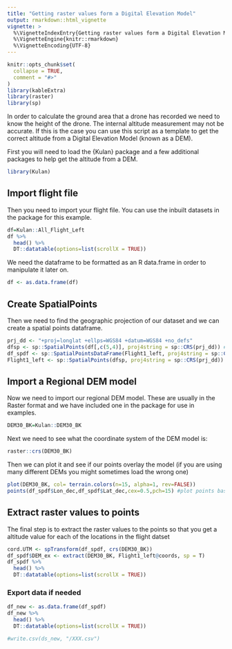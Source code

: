 ```yaml
---
title: "Getting raster values form a Digital Elevation Model"
output: rmarkdown::html_vignette
vignette: >
  %\VignetteIndexEntry{Getting raster values form a Digital Elevation Model}
  %\VignetteEngine{knitr::rmarkdown}
  %\VignetteEncoding{UTF-8}
---
```


```r
knitr::opts_chunk$set(
  collapse = TRUE,
  comment = "#>"
)
library(kableExtra)
library(raster)
library(sp)
```

In order to calculate the ground area that a drone has recorded we need to know the height of the drone. The internal altitude measurement may not be accurate. If this is the case you can use this script as a template to get the correct altitude from a Digital Elevation Model (known as a DEM). 

First you will need to load the {Kulan} package and a few additional packages to help get the altitude from a DEM. 

```r
library(Kulan)
```


## Import flight file

Then you need to import your flight file. You can use the inbuilt datasets in the package for this example. 

```r
df=Kulan::All_Flight_Left
df %>% 
  head() %>%
  DT::datatable(options=list(scrollX = TRUE))
```

We need the dataframe to be formatted as an R data.frame in order to manipulate it later on.

```r
df <- as.data.frame(df)
```

## Create SpatialPoints

Then we need to find the geographic projection of our dataset and we can create a spatial points dataframe. 

```r
prj_dd <- "+proj=longlat +ellps=WGS84 +datum=WGS84 +no_defs"
dfsp <- sp::SpatialPoints(df[,c(5,4)], proj4string = sp::CRS(prj_dd)) #it needs to have Longitude first and Latitude second!!!!
df_spdf <- sp::SpatialPointsDataFrame(Flight1_left, proj4string = sp::CRS(prj_dd), data = df)
Flight1_left <- sp::SpatialPoints(dfsp, proj4string = sp::CRS(prj_dd))
```

## Import a Regional DEM model

Now we need to import our regional DEM model. These are usually in the Raster format and we have included one in the package for use in examples. 

```r
DEM30_BK=Kulan::DEM30_BK
```

Next we need to see what the coordinate system of the DEM model is: 

```r
raster::crs(DEM30_BK)

```

Then we can plot it and see if our points overlay the model (if you are using many different DEMs you might sometimes load the wrong one)

```r
plot(DEM30_BK, col= terrain.colors(n=15, alpha=1, rev=FALSE))
points(df_spdf$Lon_dec,df_spdf$Lat_dec,cex=0.5,pch=15) #plot points based on long/lat

```

## Extract raster values to points
The final step is to extract the raster values to the points so that you get a altitude value for each of the locations in the flight datset

```r

cord.UTM <- spTransform(df_spdf, crs(DEM30_BK))
df_spdf$DEM_ex <- extract(DEM30_BK, Flight1_left@coords, sp = T)
df_spdf %>% 
  head() %>% 
  DT::datatable(options=list(scrollX = TRUE))

```


### Export data if needed


```r
df_new <- as.data.frame(df_spdf)
df_new %>% 
  head() %>% 
  DT::datatable(options=list(scrollX = TRUE))

#write.csv(ds_new, "/XXX.csv")

```


################################################################################################
